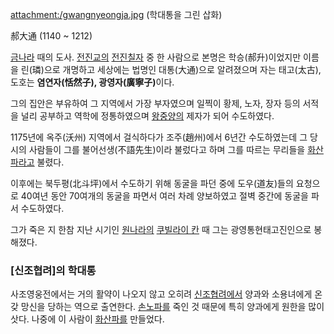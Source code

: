 attachment:/gwangnyeongja.jpg
(학대통을 그린 삽화)

郝大通
(1140 ~ 1212)

[[금]]나라 때의 도사. [[전진교]]의 [[전진칠자]] 중 한 사람으로 본명은 학승(郝升)이었지만 이름을 린(璘)으로 개명하고 세상에는 법명인 대통(大通)으로 알려졌으며 자는 태고(太古), 도호는 '''염연자(恬然子), 광영자(廣寧子)'''이다.

그의 집안은 부유하여 그 지역에서 가장 부자였으며 일찍이 황제, 노자, 장자 등의 서적을 널리 공부하고 역학에 정통하였으며 [[왕중양]]의 제자가 되어 수도하였다.

1175년에 옥주(沃州) 지역에서 걸식하다가 조주(趙州)에서 6년간 수도하였는데 그 당시의 사람들이 그를 불어선생(不語先生)이라 불렀다고 하며 그를 따르는 무리들을 [[화산파]]라고 불렸다.

이후에는 북두평(北斗坪)에서 수도하기 위해 동굴을 파던 중에 도우(道友)들의 요청으로 40여년 동안 70여개의 동굴을 파면서 여러 차례 양보하였고 절벽 중간에 동굴을 파서 수도하였다.

그가 죽은 지 한참 지난 시기인 [[원]]나라의 [[쿠빌라이 칸]] 때 그는 광영통현태고진인으로 봉해졌다.

=== [신조협려]의 학대통 ===
사조영웅전에서는 거의 활약이 나오지 않고 오히려 [[신조협려]]에서 양과와 소용녀에게 온갖 망신을 당하는 역으로 출연한다. [[손노파]]를 죽인 것 때문에 특히 양과에게 원한을 많이 삿다. 나중에 이 사람이 [[화산파]]를 만들었다.
